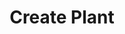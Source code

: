 ---
title: "Create Plant"
openapi: "POST /plants"
description: "Create an endpoint for plant based protien"
---
